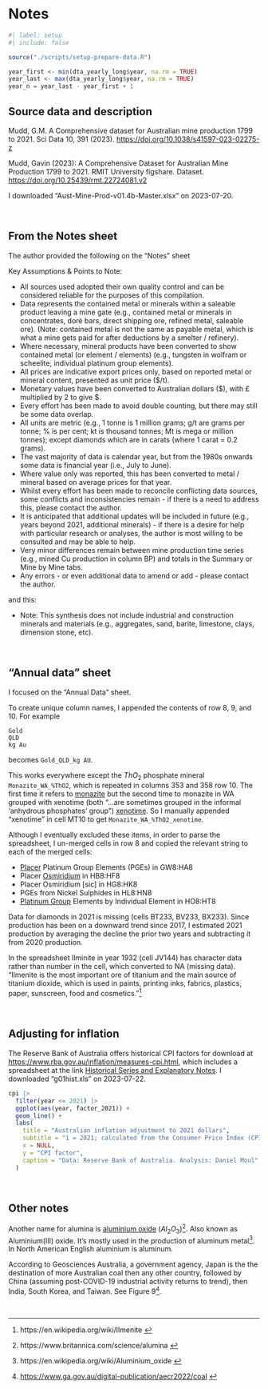 # Notes {.unnumbered}

```r
#| label: setup
#| include: false

source("./scripts/setup-prepare-data.R")

year_first <- min(dta_yearly_long$year, na.rm = TRUE)
year_last <- max(dta_yearly_long$year, na.rm = TRUE)
year_n = year_last - year_first + 1

```

## Source data and description 

Mudd, G.M. A Comprehensive dataset for Australian mine production 1799 to 2021. Sci Data 10, 391 (2023). <https://doi.org/10.1038/s41597-023-02275-z>

Mudd, Gavin (2023): A Comprehensive Dataset for Australian Mine Production 1799 to 2021. RMIT University figshare. Dataset. <https://doi.org/10.25439/rmt.22724081.v2>

I downloaded "Aust-Mine-Prod-v01.4b-Master.xlsx" on 2023-07-20.

<br>

## From the Notes sheet

The author provided the following on the "Notes" sheet

Key Assumptions & Points to Note:

* All sources used adopted their own quality control and can be considered reliable for the purposes of this compilation.
* Data represents the contained metal or minerals within a saleable product leaving a mine gate (e.g., contained metal or minerals in concentrates, doré bars, direct shipping ore, refined metal, saleable ore). (Note: contained metal is not the same as payable metal, which is what a mine gets paid for after deductions by a smelter / refinery).
* Where necessary, mineral products have been converted to show contained metal (or element / elements) (e.g., tungsten in wolfram or scheelite, individual platinum group elements).
* All prices are indicative export prices only, based on reported metal or mineral content, presented as unit price ($/t).
* Monetary values have been converted to Australian dollars ($), with £ multiplied by 2 to give $.
* Every effort has been made to avoid double counting, but there may still be some data overlap.
* All units are metric (e.g., 1 tonne is 1 million grams; g/t are grams per tonne; % is per cent; kt is thousand tonnes; Mt is mega or million tonnes); except diamonds which are in carats (where 1 carat = 0.2 grams).
* The vast majority of data is calendar year, but from the 1980s onwards some data is financial year (i.e., July to June).
* Where value only was reported, this has been converted to metal / mineral based on average prices for that year.
* Whilst every effort has been made to reconcile conflicting data sources, some conflicts and inconsistencies remain - if there is a need to address this, please contact the author.
* It is anticipated that additional updates will be included in future (e.g., years beyond 2021, additional minerals) - if there is a desire for help with particular research or analyses, the author is most willing to be consulted and may be able to help.
* Very minor differences remain between mine production time series (e.g., mined Cu production in column BP) and totals in the Summary or Mine by Mine tabs.
* Any errors - or even additional data to amend or add - please contact the author.

and this:

* Note: This synthesis does not include industrial and construction minerals and materials (e.g., aggregates, sand, barite, limestone, clays, dimension stone, etc).

<br>

## "Annual data" sheet

I focused on the "Annual Data" sheet.

To create unique column names, I appended the contents of row 8, 9, and 10. For example

```
Gold
QLD
kg Au
```

becomes `Gold_QLD_kg AU`.

This works everywhere except the $ThO_2$ phosphate mineral `Monazite_WA_%ThO2`, which is repeated in columns 353 and 358 row 10. The first time it refers to [monazite](https://en.wikipedia.org/wiki/Monazite) but the second time to monazite in WA grouped with xenotime (both "...are sometimes grouped in the informal 'anhydrous phosphates' group") [xenotime](https://en.wikipedia.org/wiki/Xenotime). So I manually appended "xenotime" in cell MT10 to get `Monazite_WA_%ThO2_xenotime`.

Although I eventually excluded these items, in order to parse the spreadsheet, I un-merged cells in row 8 and copied the relevant string to each of the merged cells:

* [Placer](https://en.wikipedia.org/wiki/Placer_deposit) Platinum Group Elements (PGEs) in GW8:HA8
* Placer [Osmiridium](https://en.wikipedia.org/wiki/Osmiridium) in HB8:HF8
* Placer Osmiridium [sic] in HG8:HK8
* PGEs from Nickel Sulphides in HL8:HN8
* [Platinum Group](https://en.wikipedia.org/wiki/Platinum_group) Elements by Individual Element in HO8:HT8

Data for diamonds in 2021 is missing (cells BT233, BV233, BX233). Since production has been on a downward trend since 2017, I estimated 2021 production by averaging the decline the prior two years and subtracting it from 2020 production.

In the spreadsheet Ilminite in year 1932 (cell JV144) has character data rather than number in the cell, which converted to NA (missing data). "Ilmenite is the most important ore of titanium and the main source of titanium dioxide, which is used in paints, printing inks, fabrics, plastics, paper, sunscreen, food and cosmetics."^[https://en.wikipedia.org/wiki/Ilmenite ]

<br>

## Adjusting for inflation

The Reserve Bank of Australia offers historical CPI factors for download at <https://www.rba.gov.au/inflation/measures-cpi.html>, which includes a spreadsheet at the link [Historical Series and Explanatory Notes](https://www.rba.gov.au/statistics/tables/xls/g01hist.xls?v=2023-07-22-13-19-07). I downloaded "g01hist.xls" on 2023-07-22.

```r
cpi |>
  filter(year <= 2021) |>
  ggplot(aes(year, factor_2021)) +
  geom_line() +
  labs(
    title = "Australian inflation adjustment to 2021 dollars",
    subtitle = "1 = 2021; calculated from the Consumer Price Index (CPI)",
    x = NULL,
    y = "CPI factor",
    caption = "Data: Reserve Bank of Australia. Analysis: Daniel Moul"
  )

```

<br>

## Other notes

Another name for alumina is [aluminium oxide](https://en.wikipedia.org/wiki/Aluminium_oxide) ($Al_2O_3$)^[https://www.britannica.com/science/alumina ]. Also known as Aluminium(III) oxide. It's mostly used in the production of aluminum metal^[https://en.wikipedia.org/wiki/Aluminium_oxide ]. In North American English aluminium is aluminum.

According to Geosciences Australia, a government agency, Japan is the the destination of more Australian coal then any other country, followed by China (assuming post-COVID-19 industrial activity returns to trend), then India, South Korea, and Taiwan. See Figure 9^[
<https://www.ga.gov.au/digital-publication/aecr2022/coal> ].

<br>
